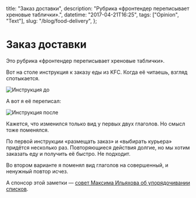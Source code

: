   title: "Заказ доставки",
  description: "Рубрика «фронтендер переписывает хреновые таблички».",
  datetime: "2017-04-21T16:25",
  tags: ["Opinion", "Text"],
  slug: "/blog/food-delivery",
};

# Заказ доставки

Это рубрика «фронтендер переписывает хреновые таблички».

Вот на столе инструкция к заказу еды из KFC. Когда её читаешь, взгляд спотыкается.

![Инструкция до](/img/notes/kfc-1.jpg)

А вот я её переписал:

![Инструкция после](/img/notes/kfc-2.jpg)

Кажется, что изменился только вид у первых двух глаголов. Но смысл тоже поменялся.

По первой инструкции «размещать заказ» и «выбирать курьера» придётся несколько раз. Повторяющиеся действия долгие, но мы хотим заказать еду и получить её быстро. Не подходит.

Во втором варианте я поменял вид глаголов на совершенный, и ненужный повтор исчез.

А спонсор этой заметки — [совет Максима Ильяхова об упорядочивании списков](https://artgorbunov.ru/bb/soviet/20161211/).
